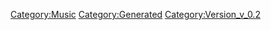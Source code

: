 {{Music
 |Name=いけないボーダーライン
 |ID=158
 |Cov=159
 |Cd=36
 |Nam=152
 |Div=152
 |Ma=2
 |SerieId=2
 |SerieLogoId=2
 |WavId=159
 |VariationId=0
 |Dsc=152
 |Strt=10
 |ValkyrieBattle=1
 |ValkyrieIntro=1
 |ValkyrieIntroSky=1
 |DivaSolo=0
 |DivaMulti=2
 |Exp=2
 |OfficialName=いけないボーダーライン
 |VocalName=シェリル・ノーム starring May'n、ランカ・リー＝中島愛
 |Description=作品：コラボアルバム「デカルチャー!!ミクスチャー!!!!!」<br /><br />歌手：シェリル・ノーム starring May'n、<br />　　　ランカ・リー＝中島愛<br /><br />作詞：西直紀<br />作曲：コモリタミノル
 |StoryTitle=
 |StoryDesc=
 |BuyURL=https://recochoku.jp/song/S1014281205/single?ds=1021144642
 |BannerId=0
 |AnmStoreURL=
}}
[[Category:Music]]
[[Category:Generated]]
[[Category:Version_v_0.2]]
